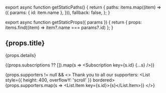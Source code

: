 
export async function getStaticPaths() {
  return {
    paths: items.map((item) => ({
      params: { id: item.name },
    })),
    fallback: false,
  };
}

export async function getStaticProps({ params }) {
  return { props: items.find((item) => item?.name === params?.id) };
}

## {props.title}

{props.details}

<PaypalProduct product={props}/>

{(props.subscriptions ?? []).map(s => <Subscription key={s.id} {...s} />)}

{props.supporters != null && <>
  <Typography>Thank you to all our supporters:</Typography>
  <List style={{ height: 400, overflowY: 'scroll' }} bordered>
    {props.supporters.map(s => <List.Item key={s.id}>{s}</List.Item>)}
  </List>
</>}